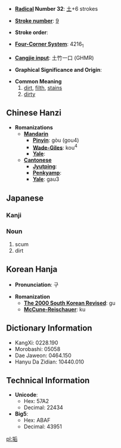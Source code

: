 * '''[[Wiktionary:Chinese radical index| Radical]] Number 32''': [[Wiktionary:Chinese radical index 土|土]]+6 strokes

* '''[[Wiktionary:Chinese total strokes index|Stroke number]]''': [[Wiktionary:Chinese total strokes index 9|9]]

* '''Stroke order''': 

* '''[[Wiktionary:Chinese four corner index|Four-Corner System]]''': 4216<sub>1</sub>

* '''[[Wiktionary:Chinese Cangjie index|Cangjie input]]''': 土竹一口 (GHMR)

* '''Graphical Significance and Origin''': 

* '''Common Meaning'''
*#[[dirt]], [[filth]], [[stain]]s
*# [[dirty]]

== Chinese Hanzi ==

* '''Romanizations'''
** '''[[Mandarin]]'''
*** '''[[Pinyin]]''': gòu (gou4)
*** '''[[Wade-Giles]]''': kou<sup>4</sup>
*** '''[[Yale]]''': 
** '''[[Cantonese]]'''
*** '''[[Jyutping]]''':
*** '''[[Penkyamp]]''': 
*** '''[[Yale]]''': gau3

== Japanese ==
===Kanji===
{{kanji
|[[こう]] ([[kō]]), [[く]] ([[ku]]), [[きく]] ([[kiku]])
|[[あか]] ([[aka]]), [[はじ]] ([[haji]])}}

===Noun===
{{janoun|あか|aka}}
# scum
# dirt

== Korean Hanja ==

* '''Pronunciation''': 구

* '''Romanization'''
** '''[[The 2000 South Korean Revised Romanization|The 2000 South Korean Revised]]''': gu
** '''[[McCune-Reischauer]]''': ku

== Dictionary Information ==

* KangXi: 0228.190
* Morobashi: 05058
* Dae Jaweon: 0464.150
* Hanyu Da Zidian: 10440.010

== Technical Information ==

* '''Unicode''':
** Hex: 57A2
** Decimal: 22434
* '''Big5''':
** Hex: ABAF
** Decimal: 43951

[[pl:垢]]